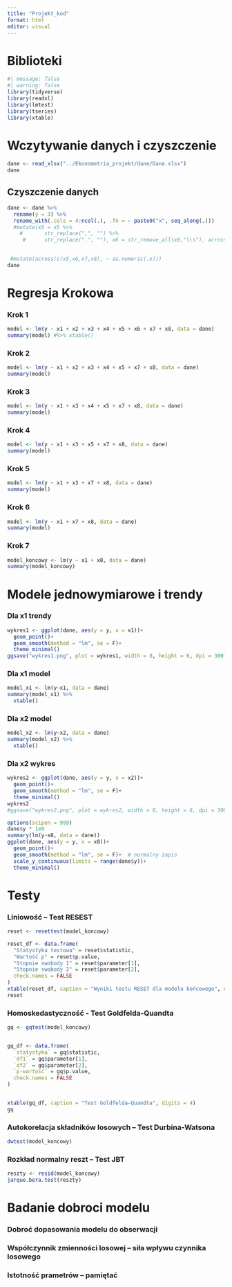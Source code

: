 ```yaml
---
title: "Projekt_kod"
format: html
editor: visual
---
```


# Biblioteki

```r
#| message: false
#| warning: false
library(tidyverse)
library(readxl)
library(lmtest)
library(tseries)
library(xtable)
```

# Wczytywanie danych i czyszczenie

```r
dane <- read_xlsx("../Ekonometria_projekt/dane/Dane.xlsx")
dane
```

## Czyszczenie danych

```r
dane <- dane %>% 
  rename(y = 3) %>% 
  rename_with(.cols = 4:ncol(.), .fn = ~ paste0("x", seq_along(.))) 
  #mutate(x5 = x5 %>%
    #       str_replace(",", "") %>% 
     #      str_replace(".", ""), x6 = str_remove_all(x6,"\\s"), across(c(x7, x8), ~ str_replace(., "\\.", "")))%>% 

  
 #mutate(across(c(x5,x6,x7,x8), ~ as.numeric(.x))) 
dane
```

# Regresja Krokowa

### Krok 1

```r
model <- lm(y ~ x1 + x2 + x3 + x4 + x5 + x6 + x7 + x8, data = dane)
summary(model) #%>% xtable()
```

### Krok 2

```r
model <- lm(y ~ x1 + x2 + x3 + x4 + x5 + x7 + x8, data = dane)
summary(model) 
```

### Krok 3

```r
model <- lm(y ~ x1 + x3 + x4 + x5 + x7 + x8, data = dane)
summary(model) 
```

### Krok 4

```r
model <- lm(y ~ x1 + x3 + x5 + x7 + x8, data = dane)
summary(model)
```

### Krok 5

```r
model <- lm(y ~ x1 + x3 + x7 + x8, data = dane)
summary(model)
```

### Krok 6

```r
model <- lm(y ~ x1 + x7 + x8, data = dane)
summary(model)
```

### Krok 7

```r
model_koncowy <- lm(y ~ x1 + x8, data = dane)
summary(model_koncowy)
```

# Modele jednowymiarowe i  trendy

### Dla x1 trendy

```r
wykres1 <- ggplot(dane, aes(y = y, x = x1))+
  geom_point()+
  geom_smooth(method = "lm", se = F)+
  theme_minimal()
ggsave("wykres1.png", plot = wykres1, width = 8, height = 6, dpi = 300)
```

### Dla x1 model

```r
model_x1 <- lm(y~x1, data = dane)
summary(model_x1) %>% 
  xtable()
```

### Dla x2 model

```r
model_x2 <- lm(y~x2, data = dane)
summary(model_x2) %>% 
  xtable()
```

### Dla x2 wykres

```r
wykres2 <- ggplot(dane, aes(y = y, x = x2))+
  geom_point()+
  geom_smooth(method = "lm", se = F)+
  theme_minimal()
wykres2
#ggsave("wykres2.png", plot = wykres2, width = 8, height = 6, dpi = 300)
```

```r
options(scipen = 999)
dane$y * 1e9
summary(lm(y~x8, data = dane))
ggplot(dane, aes(y = y, x = x8))+
  geom_point()+
  geom_smooth(method = "lm", se = F)+  # normalny zapis
  scale_y_continuous(limits = range(dane$y))+
  theme_minimal()
```

# Testy

### Liniowość – Test RESEST

```r
reset <- resettest(model_koncowy) 

reset_df <- data.frame(
  "Statystyka testowa" = reset$statistic,
  "Wartość p" = reset$p.value,
  "Stopnie swobody 1" = reset$parameter[1],
  "Stopnie swobody 2" = reset$parameter[2],
  check.names = FALSE
)
xtable(reset_df, caption = "Wyniki testu RESET dla modelu końcowego", digits = 4)
reset
```

### Homoskedastyczność - Test Goldfelda-Quandta

```r
gq <- gqtest(model_koncowy)


gq_df <- data.frame(
  `statystyka` = gq$statistic,
  `df1` = gq$parameter[1],
  `df2` = gq$parameter[2],
  `p-wartość` = gq$p.value,
  check.names = FALSE
)


xtable(gq_df, caption = "Test Goldfelda–Quandta", digits = 4)
gq
```

### Autokorelacja składników losowych – Test Durbina-Watsona

```r
dwtest(model_koncowy)
```

### Rozkład normalny reszt – Test JBT

```r
reszty <- resid(model_koncowy)
jarque.bera.test(reszty)
```

# Badanie dobroci modelu

### Dobroć dopasowania modelu do obserwacji

### Współczynnik zmienności losowej – siła wpływu czynnika losowego

### Istotność prametrów – pamiętać
